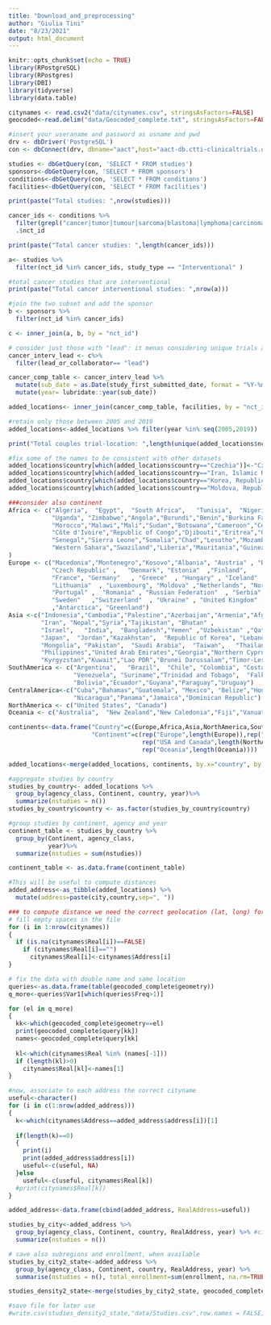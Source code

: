 ```yaml
---
title: "Download_and_preprocessing"
author: "Giulia Tini"
date: "8/23/2021"
output: html_document
---
```


```r
knitr::opts_chunk$set(echo = TRUE)
library(RPostgreSQL)
library(RPostgres)
library(DBI)
library(tidyverse)
library(data.table)
```

``` r
citynames <- read.csv2("data/citynames.csv", stringsAsFactors=FALSE)
geocoded<-read.delim("data/Geocoded_complete.txt", stringsAsFactors=FALSE)

```

```r
#insert your useraname and password as usname and pwd
drv <- dbDriver('PostgreSQL')
con <- dbConnect(drv, dbname="aact",host="aact-db.ctti-clinicaltrials.org", port=5432, user=usname, password=pwd)

studies <- dbGetQuery(con, 'SELECT * FROM studies')
sponsors<-dbGetQuery(con, 'SELECT * FROM sponsors')
conditions<-dbGetQuery(con, 'SELECT * FROM conditions')
facilities<-dbGetQuery(con, 'SELECT * FROM facilities')

print(paste("Total studies: ",nrow(studies)))
```

```r
cancer_ids <- conditions %>%
  filter(grepl("cancer|tumor|tumour|sarcoma|blastoma|lymphoma|carcinoma|melanoma|neoplasm|mesothelioma|myeloma", downcase_name)) %>%
  .$nct_id 

print(paste("Total cancer studies: ",length(cancer_ids)))
```

```r
a<- studies %>%
  filter(nct_id %in% cancer_ids, study_type == "Interventional" )

#total cancer studies that are interventional
print(paste("Total cancer interventional studies: ",nrow(a)))

#join the two subset and add the sponsor
b <- sponsors %>%
  filter(nct_id %in% cancer_ids)

c <- inner_join(a, b, by = "nct_id")

# consider just those with "lead": it menas considering unique trials and we need just this for consequent analysis
cancer_interv_lead <- c%>%
  filter(lead_or_collaborator== "lead")
```

``` r
cancer_comp_table <- cancer_interv_lead %>%
  mutate(sub_date = as.Date(study_first_submitted_date, format = "%Y-%m-%d"))%>%
  mutate(year= lubridate::year(sub_date))
```

```r
added_locations<- inner_join(cancer_comp_table, facilities, by = "nct_id")

#retain only those between 2005 and 2019
added_locations<-added_locations %>% filter(year %in% seq(2005,2019))

print("Total couples trial-location: ",length(unique(added_locations$nct_id)))

#fix some of the names to be consistent with other datasets
added_locations$country[which(added_locations$country=="Czechia")]<-"Czech Republic"
added_locations$country[which(added_locations$country=="Iran, Islamic Republic of")]<-"Iran"
added_locations$country[which(added_locations$country=="Korea, Republic of")]<-"Republic of Korea"
added_locations$country[which(added_locations$country=="Moldova, Republic of")]<-"Moldova"

###consider also continent
Africa <- c("Algeria",  "Egypt",  "South Africa",   "Tunisia",  "Nigeria",  "Rwanda", "Tanzania",
            "Uganda", "Zimbabwe","Angola","Burundi","Benin","Burkina Faso","Kenya","Niger","Zambia","Libya",
            "Morocco","Malawi","Mali","Sudan","Botswana","Cameroon","Central African Republic","Democratic Republic of the Congo",
            "Côte d'Ivoire","Republic of Congo","Djibouti","Eritrea","Ghana","Ethiopia","Gabon","The Gambia","South Sudan",
            "Senegal","Sierra Leone","Somalia","Chad","Lesotho","Mozambique","Madagascar","Guinea-Bissau","Namibia",
            "Western Sahara","Swaziland","Liberia","Mauritania","Guinea","Equatorial Guinea","Somaliland","Togo"
)
Europe <- c("Macedonia","Montenegro","Kosovo","Albania", "Austria" , "Belarus", "Belgium", "Bosnia and Herzegovina", "Bulgaria" , "Croatia",
            "Czech Republic" ,   "Denmark", "Estonia"  ,"Finland", 
            "France", "Germany"   , "Greece"  , "Hungary" , "Iceland"  ,"Ireland", "Italy", "Latvia",
            "Lithuania"  , "Luxembourg", "Moldova" ,"Netherlands", "Norway", "Poland"  ,
            "Portugal" ,  "Romania" , "Russian Federation"  , "Serbia", "Slovakia" , "Slovenia" ,"Spain"  ,
            "Sweden"   ,"Switzerland"  , "Ukraine" , "United Kingdom" , "Cyprus","French Southern and Antarctic Lands"
            ,"Antarctica", "Greenland")
Asia <-c("Indonesia","Cambodia","Palestine","Azerbaijan","Armenia","Afghanistan","China", "Dem. Rep. Korea",
         "Iran", "Nepal","Syria","Tajikistan", "Bhutan" ,
         "Israel",   "India",  "Bangladesh","Yemen" ,"Uzbekistan" ,"Qatar","Iraq",
         "Japan",  "Jordan","Kazakhstan",  "Republic of Korea", "Lebanon", "Malaysia", 
         "Mongolia", "Pakistan",  "Saudi Arabia",  "Taiwan",   "Thailand","Turkey",  "Vietnam",
         "Philippines","United Arab Emirates","Georgia","Northern Cyprus","Myanmar","Oman","Turkmenistan","Sri Lanka",
         "Kyrgyzstan","Kuwait","Lao PDR","Brunei Darussalam","Timor-Leste" )
SouthAmerica <- c("Argentina",   "Brazil",  "Chile", "Colombia", "Costa Rica",  "Peru",   "Puerto Rico",
                  "Venezuela", "Suriname","Trinidad and Tobago",  "Falkland Islands",
                  "Bolivia","Ecuador","Guyana","Paraguay","Uruguay")
CentralAmerica<-c("Cuba","Bahamas","Guatemala", "Mexico", "Belize","Honduras","El Salvador","Haiti",
                  "Nicaragua","Panama","Jamaica","Dominican Republic")
NorthAmerica <- c("United States", "Canada")
Oceania <- c("Australia",  "New Zealand","New Caledonia","Fiji","Vanuatu","Papua New Guinea","Solomon Islands")

continents<-data.frame("Country"=c(Europe,Africa,Asia,NorthAmerica,SouthAmerica,CentralAmerica,Oceania),
                       "Continent"=c(rep("Europe",length(Europe)),rep("Africa",length(Africa)),rep("Asia",length(Asia)),
                                     rep("USA and Canada",length(NorthAmerica)),rep("America (no USA,Canada)", length(SouthAmerica)+length(CentralAmerica)),
                                     rep("Oceania",length(Oceania))))

added_locations<-merge(added_locations, continents, by.x="country", by.y="Country")

```

```r
#aggregate studies by country
studies_by_country<- added_locations %>%
  group_by(agency_class, Continent, country, year)%>%
  summarize(nstudies = n())
studies_by_country$country <- as.factor(studies_by_country$country)

#group studies by continent, agency and year
continent_table <- studies_by_country %>%
  group_by(Continent, agency_class,
           year)%>%
  summarize(nstudies = sum(nstudies))

continent_table <- as.data.frame(continent_table)
```

```r
#This will be useful to compute distances
added_address<-as_tibble(added_locations) %>% 
  mutate(address=paste(city,country,sep=", "))

### to compute distance we need the correct geolocation (lat, long) for the addresses
# fill empty spaces in the file
for (i in 1:nrow(citynames))
{
  if (is.na(citynames$Real[i])==FALSE)
    if (citynames$Real[i]=="")
      citynames$Real[i]<-citynames$Address[i]
}

# fix the data with double name and same location
queries<-as.data.frame(table(geocoded_complete$geometry))
q_more<-queries$Var1[which(queries$Freq>1)]

for (el in q_more)
{
  kk<-which(geocoded_complete$geometry==el)
  print(geocoded_complete$query[kk])
  names<-geocoded_complete$query[kk]
  
  kl<-which(citynames$Real %in% (names[-1]))
  if (length(kl)>0)
    citynames$Real[kl]<-names[1]
}

#now, associate to each address the correct cityname
useful<-character()
for (i in c(1:nrow(added_address)))
{
  k<-which(citynames$Address==added_address$address[i])[1]
  
  if(length(k)==0)
  {
    print(i)
    print(added_address$address[i])
    useful<-c(useful, NA)
  }else
    useful<-c(useful, citynames$Real[k])
  #print(citynames$Real[k])
}

added_address<-data.frame(cbind(added_address, RealAddress=useful))
```

```r
studies_by_city<-added_address %>%
  group_by(agency_class, Continent, country, RealAddress, year) %>% #city,address, country,  year)%>%
  summarize(nstudies = n())

# save also subregions and enrollment, when available
studies_by_city2_state<-added_address %>%
  group_by(agency_class, Continent, country, RealAddress, year) %>%
  summarise(nstudies = n(), total_enrollment=sum(enrollment, na.rm=TRUE))

studies_density2_state<-merge(studies_by_city2_state, geocoded_complete, by.x="RealAddress", by.y="query")

#save file for later use
#write.csv(studies_density2_state,"data/Studies.csv",row.names = FALSE)
```


